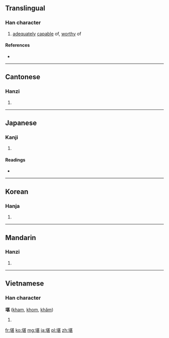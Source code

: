 ==Translingual==

===Han character===
{{Han char|rn=32|rad=土|as=09|sn=12|four=4411<sub>1</sub>|canj=土廿一女 (GTMV)}}

# [[adequate|adequately]] [[capable]] of, [[worthy]] of

====References====
* {{Han ref|kx=0233.270|dkj=05266|dj=0471.040|hdz=10460.010|uh=582A|ud=22570|bh=B3F4|bd=46068}}

----

==Cantonese==

===Hanzi===
{{yue-hanzi|jyut=|y=ham1}}

# {{defn|Cantonese|sort=土09}}

----

==Japanese==

===Kanji===
{{ja-kanji|grade=c|rs=土09}}

# {{defn|Japanese|sort=土09}}

====Readings====
* {{ja-readings|on=[[かん]] (kan), [[たん]] (tan)|kun=[[たえる]] (taeru)}}

----

==Korean==

===Hanja===
{{ko-hanja|hangeul=감|rv=gam|mr=kam}}

# {{defn|Korean|sort=土09}}

----

==Mandarin==

===Hanzi===
{{cmn-hanzi|pin=[[kān]] ([[kan1]])|wg=k'an<sup>1</sup>}}

# {{defn|Mandarin|sort=土09}}

----

==Vietnamese==

===Han character===
'''堪''' ([[kham]], [[khom]], [[khăm]])

# {{defn|Vietnamese}}

[[fr:堪]]
[[ko:堪]]
[[mg:堪]]
[[ja:堪]]
[[pl:堪]]
[[zh:堪]]